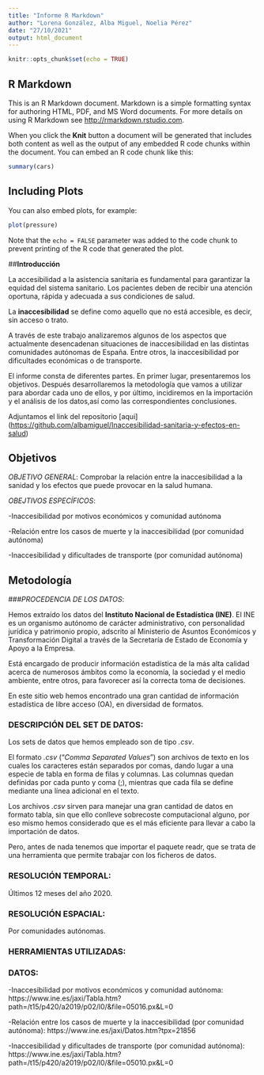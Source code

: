 ```yaml
---
title: "Informe R Markdown"
author: "Lorena González, Alba Miguel, Noelia Pérez"
date: "27/10/2021"
output: html_document
---
```


```r
knitr::opts_chunk$set(echo = TRUE)
```

## R Markdown

This is an R Markdown document. Markdown is a simple formatting syntax for authoring HTML, PDF, and MS Word documents. For more details on using R Markdown see <http://rmarkdown.rstudio.com>.

When you click the **Knit** button a document will be generated that includes both content as well as the output of any embedded R code chunks within the document. You can embed an R code chunk like this:

```r
summary(cars)
```

## Including Plots

You can also embed plots, for example:

```r
plot(pressure)
```

Note that the `echo = FALSE` parameter was added to the code chunk to prevent printing of the R code that generated the plot.

##__Introducción__

La accesibilidad a la asistencia sanitaria es fundamental para garantizar la equidad del sistema sanitario. Los pacientes deben de recibir una atención oportuna, rápida y adecuada a sus condiciones de salud.

La **inaccesibilidad** se define como aquello que no está accesible, es decir, sin acceso o trato.

A través de este trabajo analizaremos algunos de los aspectos que actualmente desencadenan situaciones de inaccesibilidad en las distintas comunidades autónomas de España. Entre otros, la inaccesibilidad por dificultades económicas o de transporte.

El informe consta de diferentes partes. En primer lugar, presentaremos los objetivos. Después desarrollaremos la metodología que vamos a utilizar para abordar cada uno de ellos, y por último, incidiremos en la importación y el análisis de los datos,así como las correspondientes conclusiones.

Adjuntamos el link del repositorio [aqui] (<https://github.com/albamiguel/Inaccesibilidad-sanitaria-y-efectos-en-salud>)


## __Objetivos__

_OBJETIVO GENERAL_:
Comprobar la relación entre la inaccesibilidad a la sanidad y los efectos que
puede provocar en la salud humana. 

_OBEJTIVOS ESPECÍFICOS_:  

  -Inaccesibilidad por motivos económicos y comunidad autónoma 

  -Relación entre los casos de muerte y la inaccesibilidad (por comunidad autónoma)  

  -Inaccesibilidad y dificultades de transporte (por comunidad autónoma) 


## __Metodología__

###_PROCEDENCIA DE LOS DATOS_:

Hemos extraído los datos del __Instituto Nacional de Estadística (INE)__.
El INE es un organismo autónomo de carácter administrativo, con personalidad jurídica y patrimonio propio, adscrito al Ministerio de Asuntos Económicos y Transformación Digital a través de la Secretaría de Estado de Economía y Apoyo a la Empresa. 

Está encargado de producir información estadística de la más alta calidad acerca de numerosos ámbitos como la economía, la sociedad y el medio ambiente, entre otros, para favorecer así la correcta toma de decisiones. 

En este sitio web hemos encontrado una gran cantidad de información estadística de libre acceso (OA), en diversidad de formatos.  


### __DESCRIPCIÓN DEL SET DE DATOS__:  

Los sets de datos que hemos empleado son de tipo _.csv_.

El formato _.csv_ (“*Comma Separated Values*") son archivos de texto en los cuales los caracteres están separados por comas, dando lugar a una especie de tabla en forma de filas y columnas. Las columnas quedan definidas por cada punto y coma (;), mientras que cada fila se define mediante una línea adicional en el texto.  

Los archivos *.csv* sirven para manejar una gran cantidad de datos en formato tabla, sin que ello conlleve sobrecoste computacional alguno, por eso mismo hemos considerado que es el más eficiente para llevar a cabo la importación de datos. 

Pero, antes de nada tenemos que importar el paquete readr, que se trata de una herramienta que permite trabajar con los ficheros de datos. 


### __RESOLUCIÓN TEMPORAL__:

Últimos 12 meses del año 2020.


### __RESOLUCIÓN ESPACIAL__:

Por comunidades autónomas.

### __HERRAMIENTAS UTILIZADAS__:

### __DATOS__:

  -Inaccesibilidad por motivos económicos y comunidad autónoma:
   https://www.ine.es/jaxi/Tabla.htm?path=/t15/p420/a2019/p02/l0/&file=05016.px&L=0 
  
  -Relación entre los casos de muerte y la inaccesibilidad (por comunidad autónoma): 
   https://www.ine.es/jaxi/Datos.htm?tpx=21856 
  
  -Inaccesibilidad y dificultades de transporte (por comunidad autónoma):
   https://www.ine.es/jaxi/Tabla.htm?path=/t15/p420/a2019/p02/l0/&file=05010.px&L=0 
  
